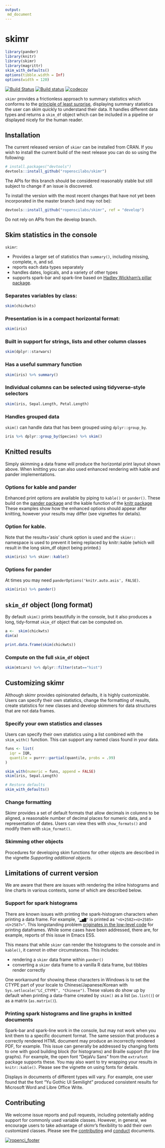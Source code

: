 ```yaml
---
output: 
 md_document
---
```

<!-- README.md is generated from README.Rmd. Please edit that file -->
# skimr
```r
library(pander)
library(knitr)
library(skimr)
library(magrittr)
skim_with_defaults()
options(tibble.width = Inf)
options(width = 120)
```

[![Build Status](https://travis-ci.org/ropensci/skimr.svg?branch=master)](https://travis-ci.org/ropensci/skimr)
[![Build status](https://ci.appveyor.com/api/projects/status/8p93v3t949ubyl06?svg=true)](https://ci.appveyor.com/project/michaelquinn32/skimr)
[![codecov](https://codecov.io/gh/ropensci/skimr/branch/master/graph/badge.svg)](https://codecov.io/gh/ropensci/skimr)

`skimr` provides a frictionless approach to summary statistics which conforms
to the [principle of least surprise](https://en.wikipedia.org/wiki/Principle_of_least_astonishment),
displaying summary statistics the user can skim quickly to understand their
data. It handles different data types and returns a `skim_df` object which can
be included in a pipeline or displayed nicely for the human reader.

## Installation

The current released version of `skimr` can be installed from CRAN. If you wish
to install the current build of the next release you can do so using the
following:

``` r
# install.packages("devtools")
devtools::install_github("ropenscilabs/skimr")
```
The APIs for this branch should be considered reasonably stable but still
subject to change if an issue is discovered.

To install the version with the most recent changes that have not yet been
incorporated in the master branch (and may not be):

``` r
devtools::install_github("ropenscilabs/skimr", ref = "develop")
```
Do not rely on APIs from the develop branch.

## Skim statistics in the console

`skimr`:

- Provides a larger set of statistics than `summary()`, including missing,
complete, n, and sd.
- reports each data types separately
- handles dates, logicals, and a variety of other types
- supports spark-bar and spark-line based on
[Hadley Wickham's pillar package](https://github.com/hadley/pillar).

### Separates variables by class:  

```r
skim(chickwts)
```

### Presentation is in a compact horizontal format: 
```r
skim(iris)
```
### Built in support for strings, lists and other column classes

```r
skim(dplyr::starwars)
```

### Has a useful summary function
```r
skim(iris) %>% summary()
```


### Individual columns can be selected using tidyverse-style selectors

```r
skim(iris, Sepal.Length, Petal.Length)
```

### Handles grouped data 

`skim()` can handle data that has been grouped using `dplyr::group_by`.

```r
iris %>% dplyr::group_by(Species) %>% skim()
```

## Knitted results

Simply skimming a data frame will produce the horizontal print
layout shown above. When knitting you can also used enhanced rendering
with kable and pander implementations. 

### Options for kable and pander

Enhanced print options are available by piping to `kable()` or `pander()`.
These build on the [pander package](https://CRAN.R-project.org/package=pander)
and the kable function of the [knitr package](https://CRAN.R-project.org/package=knitr)
These examples show how the enhanced options should appear after 
knitting, however your results may differ (see vignettes for details).


### Option for kable. 
Note that the results='asis' chunk option is used and  the
`skimr::` namespace is used to prevent it being
replaced by knitr::kable (which will result in the long skim_df 
object being printed.)
```r
skim(iris) %>% skimr::kable()
```


### Options for pander

At times you may need `panderOptions('knitr.auto.asis', FALSE)`.

```r
skim(iris) %>% pander()
```


## `skim_df` object (long format)

By default `skim()` prints beautifully in the console, but it also produces a
long, tidy-format `skim_df` object that can be computed on. 

```r
a <-  skim(chickwts)
dim(a)
```

```r
print.data.frame(skim(chickwts))
```

### Compute on the full `skim_df` object
```r
skim(mtcars) %>% dplyr::filter(stat=="hist")
```

## Customizing skimr

Although skimr provides opinionated defaults, it is highly customizable.
Users can specify their own statistics, change the formatting of results,
create statistics for new classes and develop skimmers for data structures
that are not data frames.

### Specify your own statistics and classes

Users can specify their own statistics using a list combined with the
`skim_with()` function.  This can support any named class found in
your data.

```r
funs <- list(
  iqr = IQR,
  quantile = purrr::partial(quantile, probs = .99)
)

skim_with(numeric = funs, append = FALSE)
skim(iris, Sepal.Length)

# Restore defaults
skim_with_defaults()

```

### Change formatting

Skimr provides a set of default formats that allow decimals in columns to
be aligned, a reasonable number of decimal places for numeric data, and a 
representation of dates.  Users can view thes with `show_formats()` and
modify them with `skim_format()`.

### Skimming other objects

Procedures for developing skim functions for other objects are described in 
the vignette _Supporting additional objects_.

## Limitations of current version

We are aware that there are issues with rendering the inline histograms and
line charts in various contexts, some of which are described below. 

### Support for spark histograms

There are known issues with printing the spark-histogram characters when
printing a data frame. For example, `"▂▅▇"` is printed as
`"<U+2582><U+2585><U+2587>"`. This longstanding problem [originates in
the low-level code](http://r.789695.n4.nabble.com/Unicode-display-problem-with-data-frames-under-Windows-td4707639.html) for printing dataframes.
While some cases have been addressed, there are, for example, reports of this 
issue in Emacs ESS.

This means that while `skimr` can render the histograms to the console and in
`kable()`, it cannot in other circumstances. This includes:

* rendering a `skimr` data frame within `pander()`
* converting a `skimr` data frame to a vanilla R data frame, but tibbles render
  correctly

One workaround for showing these characters in Windows is to set the CTYPE part
of your locale to Chinese/Japanese/Korean with `Sys.setlocale("LC_CTYPE",
"Chinese")`. These values do show up by default when printing a data-frame
created by `skim()` as a list (`as.list()`) or as a matrix (`as.matrix()`).

### Printing spark histograms and line graphs in knitted documents

Spark-bar and spark-line work in the console, but may not work when you knit
them to a specific document format. The same session that produces a correctly
rendered HTML document may produce an incorrectly rendered PDF, for example.
This issue can generally be addressed by changing fonts to one with good
building block (for histograms) and Braille support (for line graphs). For
example, the open font "DejaVu Sans" from the `extrafont` package supports
these. You may also want to try wrapping your results in `knitr::kable()`.
Please see the vignette on using fonts for details.

Displays in documents of different types will vary. For example, one user found
that the font "Yu Gothic UI Semilight" produced consistent results for
Microsoft Word and Libre Office Write.

## Contributing

We welcome issue reports and pull requests, including potentially adding
support for commonly used variable classes. However, in general, we encourage
users to take advantage of skimr's flexibility to add their own customized
classes. Please see the [contributing](CONTRIBUTING.md) and
[conduct](CONDUCT.md) documents.

[![ropenci_footer](https://ropensci.org/public_images/ropensci_footer.png)](https://ropensci.org)
